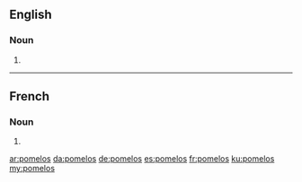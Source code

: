 {{also|pomélos}}
==English==

===Noun===
{{head|en|noun plural form}}

# {{plural of|pomelo|lang=en}}

----

==French==

===Noun===
{{head|fr|noun plural form}}

# {{plural of|pomelo|lang=fr}}

[[ar:pomelos]]
[[da:pomelos]]
[[de:pomelos]]
[[es:pomelos]]
[[fr:pomelos]]
[[ku:pomelos]]
[[my:pomelos]]